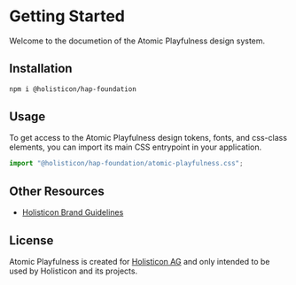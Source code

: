 
<Meta title="Introduction/Getting Started" />

# Getting Started

Welcome to the documetion of the Atomic Playfulness design system.

## Installation

```bash
npm i @holisticon/hap-foundation
```

## Usage

To get access to the Atomic Playfulness design tokens, fonts, and css-class
elements, you can import its main CSS entrypoint in your application.

```js
import "@holisticon/hap-foundation/atomic-playfulness.css";
```

## Other Resources

- [Holisticon Brand Guidelines](https://app.pickit.com/#/brand/651e97545bd7827ee80caff0)

## License

Atomic Playfulness is created for [Holisticon AG](https://holisticon.de) and
only intended to be used by Holisticon and its projects.
